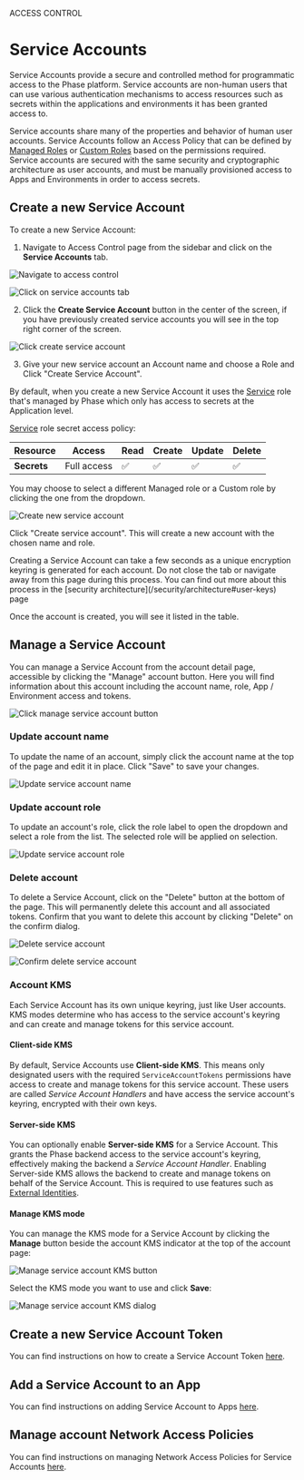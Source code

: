 
<Tag variant="small">ACCESS CONTROL</Tag>

# Service Accounts

Service Accounts provide a secure and controlled method for programmatic access to the Phase platform. Service accounts are non-human users that can use various authentication mechanisms to access resources such as secrets within the applications and environments it has been granted access to. 

Service accounts share many of the properties and behavior of human user accounts. Service Accounts follow an Access Policy that can be defined by [Managed Roles](/access-control/roles#managed-roles) or [Custom Roles](/access-control/roles#creating-custom-roles) based on the permissions required. Service accounts are secured with the same security and cryptographic architecture as user accounts, and must be manually provisioned access to Apps and Environments in order to access secrets. 

<DocActions /> 

## Create a new Service Account

To create a new Service Account:

1. Navigate to Access Control page from the sidebar and click on the **Service Accounts** tab.

![Navigate to access control](/assets/images/console/access-control/service-accounts/create-new-service-accounts/1-navigate-to-access-control.png)

![Click on service accounts tab](/assets/images/console/access-control/service-accounts/create-new-service-accounts/2-click-on-service-accounts-tab.png)

2. Click the **Create Service Account** button in the center of the screen, if you have previously created service accounts you will see in the top right corner of the screen.

![Click create service account](/assets/images/console/access-control/service-accounts/create-new-service-accounts/3-click-create-new-service-account.png)

3. Give your new service account an Account name and choose a Role and Click "Create Service Account".

By default, when you create a new Service Account it uses the [Service](/access-control/roles#service) role that's managed by Phase which only has access to secrets at the Application level.

[Service](/access-control/roles#service) role secret access policy:

| Resource | Access | Read | Create | Update | Delete |
|----------|--------|------|--------|--------|--------|
| **Secrets** | Full access | ✅ | ✅ | ✅ | ✅ |

You may choose to select a different Managed role or a Custom role by clicking the one from the dropdown.

![Create new service account](/assets/images/console/access-control/service-accounts/create-new-service-accounts/4-create-new-service-account.png)

Click "Create service account". This will create a new account with the chosen name and role. 

<Note>
Creating a Service Account can take a few seconds as a unique encryption keyring is generated for each account. Do not close the tab or navigate away from this page during this process. You can find out more about this process in the [security architecture](/security/architecture#user-keys) page
</Note>

Once the account is created, you will see it listed in the table. 


## Manage a Service Account

You can manage a Service Account from the account detail page, accessible by clicking the "Manage" account button. Here you will find information about this account including the account name, role, App / Environment access and tokens. 

![Click manage service account button](/assets/images/console/access-control/service-accounts/create-new-service-accounts/5-manage-service-account.png)

### Update account name

To update the name of an account, simply click the account name at the top of the page and edit it in place. Click "Save" to save your changes. 

![Update service account name](/assets/images/console/access-control/service-accounts/manage-account/service-account-update-name.png)

### Update account role

To update an account's role, click the role label to open the dropdown and select a role from the list. The selected role will be applied on selection.

![Update service account role](/assets/images/console/access-control/service-accounts/manage-account/service-account-update-role.png)

### Delete account

To delete a Service Account, click on the "Delete" button at the bottom of the page. This will permanently delete this account and all associated tokens. Confirm that you want to delete this account by clicking "Delete" on the confirm dialog.

![Delete service account](/assets/images/console/access-control/service-accounts/manage-account/service-account-delete-1.png)

![Confirm delete service account](/assets/images/console/access-control/service-accounts/manage-account/service-account-delete-2.png)

### Account KMS

Each Service Account has its own unique keyring, just like User accounts. KMS modes determine who has access to the service account's keyring and can create and manage tokens for this service account.

#### Client-side KMS
By default, Service Accounts use **Client-side KMS**. This means only designated users with the required `ServiceAccountTokens` permissions have access to create and manage tokens for this service account. These users are called *Service Account Handlers* and have access the service account's keyring, encrypted with their own keys. 


#### Server-side KMS
You can optionally enable **Server-side KMS** for a Service Account. This grants the Phase backend access to the service account's keyring, effectively making the backend a *Service Account Handler*. Enabling Server-side KMS allows the backend to create and manage tokens on behalf of the Service Account. This is required to use features such as [External Identities](/access-control/external-identities).

#### Manage KMS mode

You can manage the KMS mode for a Service Account by clicking the **Manage** button beside the account KMS indicator at the top of the account page:

![Manage service account KMS button](/assets/images/console/access-control/service-accounts/manage-account/kms-button.png)

Select the KMS mode you want to use and click **Save**:

![Manage service account KMS dialog](/assets/images/console/access-control/service-accounts/manage-account/kms-dialog.png)


## Create a new Service Account Token

You can find instructions on how to create a Service Account Token [here](/access-control/authentication/tokens#service-account-tokens).

## Add a Service Account to an App

You can find instructions on adding Service Account to Apps [here](/console/apps#add-a-service-account-to-an-app).


## Manage account Network Access Policies

You can find instructions on managing Network Access Policies for Service Accounts [here](/access-control/network#applying-a-network-access-policy-to-a-service-account).